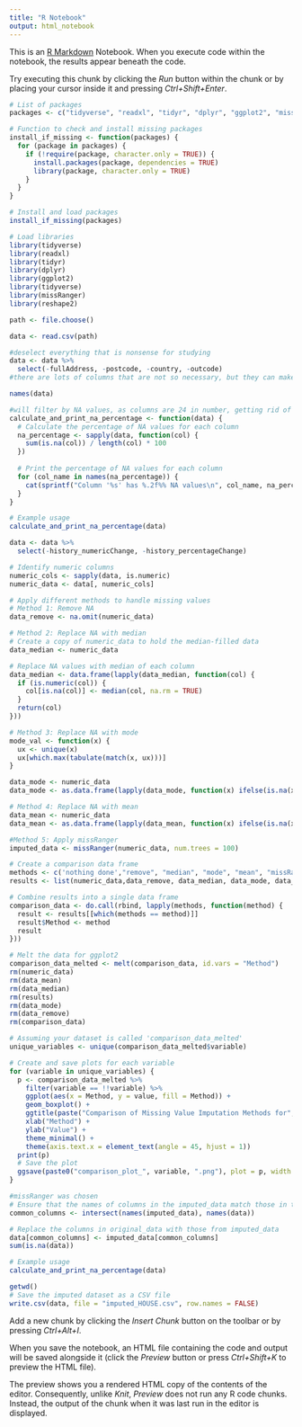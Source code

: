 ```yaml
---
title: "R Notebook"
output: html_notebook
---
```


This is an [R Markdown](http://rmarkdown.rstudio.com) Notebook. When you execute code within the notebook, the results appear beneath the code. 

Try executing this chunk by clicking the *Run* button within the chunk or by placing your cursor inside it and pressing *Ctrl+Shift+Enter*. 

```r
# List of packages
packages <- c("tidyverse", "readxl", "tidyr", "dplyr", "ggplot2", "missRanger", 'reshape2')

# Function to check and install missing packages
install_if_missing <- function(packages) {
  for (package in packages) {
    if (!require(package, character.only = TRUE)) {
      install.packages(package, dependencies = TRUE)
      library(package, character.only = TRUE)
    }
  }
}

# Install and load packages
install_if_missing(packages)


```
```r
# Load libraries
library(tidyverse)  
library(readxl)      
library(tidyr)       
library(dplyr)
library(ggplot2)
library(tidyverse)
library(missRanger)
library(reshape2)
```
```r
path <- file.choose()

data <- read.csv(path)
```
```r
#deselect everything that is nonsense for studying
data <- data %>%
  select(-fullAddress, -postcode, -country, -outcode)
#there are lots of columns that are not so necessary, but they can make sense. For ex: country contained only 1 unique val.
```
```r
names(data)
```
```r
#will filter by NA values, as columns are 24 in number, getting rid of few of them is not a big deal.
calculate_and_print_na_percentage <- function(data) {
  # Calculate the percentage of NA values for each column
  na_percentage <- sapply(data, function(col) {
    sum(is.na(col)) / length(col) * 100
  })
  
  # Print the percentage of NA values for each column
  for (col_name in names(na_percentage)) {
    cat(sprintf("Column '%s' has %.2f%% NA values\n", col_name, na_percentage[col_name]))
  }
}

# Example usage
calculate_and_print_na_percentage(data)

```
```r
data <- data %>%
  select(-history_numericChange, -history_percentageChange)
```
```r
# Identify numeric columns
numeric_cols <- sapply(data, is.numeric)
numeric_data <- data[, numeric_cols]
```
```r
# Apply different methods to handle missing values
# Method 1: Remove NA
data_remove <- na.omit(numeric_data)
```
```r
# Method 2: Replace NA with median
# Create a copy of numeric_data to hold the median-filled data
data_median <- numeric_data

# Replace NA values with median of each column
data_median <- data.frame(lapply(data_median, function(col) {
  if (is.numeric(col)) {
    col[is.na(col)] <- median(col, na.rm = TRUE)
  }
  return(col)
}))

```
```r
# Method 3: Replace NA with mode
mode_val <- function(x) {
  ux <- unique(x)
  ux[which.max(tabulate(match(x, ux)))]
}

data_mode <- numeric_data
data_mode <- as.data.frame(lapply(data_mode, function(x) ifelse(is.na(x), mode_val(na.omit(x)), x)))
```
```r
# Method 4: Replace NA with mean
data_mean <- numeric_data
data_mean <- as.data.frame(lapply(data_mean, function(x) ifelse(is.na(x), mean(x, na.rm = TRUE), x)))

```
```r
#Method 5: Apply missRanger
imputed_data <- missRanger(numeric_data, num.trees = 100)
```

```r
# Create a comparison data frame
methods <- c('nothing done',"remove", "median", "mode", "mean", "missRanger")
results <- list(numeric_data,data_remove, data_median, data_mode, data_mean, imputed_data)

# Combine results into a single data frame
comparison_data <- do.call(rbind, lapply(methods, function(method) {
  result <- results[[which(methods == method)]]
  result$Method <- method
  result
}))
```
```r
# Melt the data for ggplot2
comparison_data_melted <- melt(comparison_data, id.vars = "Method")
rm(numeric_data)
rm(data_mean)
rm(data_median)
rm(results)
rm(data_mode)
rm(data_remove)
rm(comparison_data)
```
```r
# Assuming your dataset is called 'comparison_data_melted'
unique_variables <- unique(comparison_data_melted$variable)

# Create and save plots for each variable
for (variable in unique_variables) {
  p <- comparison_data_melted %>%
    filter(variable == !!variable) %>%
    ggplot(aes(x = Method, y = value, fill = Method)) +
    geom_boxplot() +
    ggtitle(paste("Comparison of Missing Value Imputation Methods for", variable)) +
    xlab("Method") +
    ylab("Value") +
    theme_minimal() +
    theme(axis.text.x = element_text(angle = 45, hjust = 1))
  print(p)
  # Save the plot
  ggsave(paste0("comparison_plot_", variable, ".png"), plot = p, width = 10, height = 6)
}


```

```r
#missRanger was chosen
# Ensure that the names of columns in the imputed_data match those in the original_data
common_columns <- intersect(names(imputed_data), names(data))

# Replace the columns in original_data with those from imputed_data
data[common_columns] <- imputed_data[common_columns]
sum(is.na(data))

```
```r
# Example usage
calculate_and_print_na_percentage(data)
```
```r
getwd()
# Save the imputed dataset as a CSV file
write.csv(data, file = "imputed_HOUSE.csv", row.names = FALSE)
```








Add a new chunk by clicking the *Insert Chunk* button on the toolbar or by pressing *Ctrl+Alt+I*.

When you save the notebook, an HTML file containing the code and output will be saved alongside it (click the *Preview* button or press *Ctrl+Shift+K* to preview the HTML file).

The preview shows you a rendered HTML copy of the contents of the editor. Consequently, unlike *Knit*, *Preview* does not run any R code chunks. Instead, the output of the chunk when it was last run in the editor is displayed.
